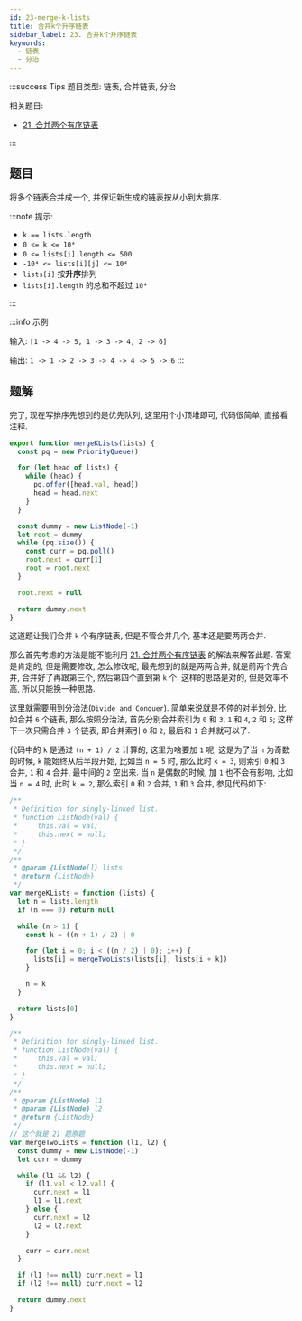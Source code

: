 ```yaml
---
id: 23-merge-k-lists
title: 合并k个升序链表
sidebar_label: 23. 合并k个升序链表
keywords:
  - 链表
  - 分治
---
```


:::success Tips
题目类型: 链表, 合并链表, 分治

相关题目:

- [21. 合并两个有序链表](/leetcode/easy/21-merge-two-lists)

:::

## 题目

将多个链表合并成一个, 并保证新生成的链表按从小到大排序.

:::note 提示:

- `k == lists.length`
- `0 <= k <= 10⁴`
- `0 <= lists[i].length <= 500`
- `-10⁴ <= lists[i][j] <= 10⁴`
- `lists[i]` 按**升序**排列
- `lists[i].length` 的总和不超过 `10⁴`

:::

:::info 示例

输入: `[1 -> 4 -> 5, 1 -> 3 -> 4, 2 -> 6]`

输出: `1 -> 1 -> 2 -> 3 -> 4 -> 4 -> 5 -> 6`
:::

## 题解


<Tabs>
  <TabItem value="JavaScript - 优先队列" label="JavaScript - 优先队列">

完了, 现在写排序先想到的是优先队列, 这里用个小顶堆即可, 代码很简单, 直接看注释.

```ts
export function mergeKLists(lists) {
  const pq = new PriorityQueue()

  for (let head of lists) {
    while (head) {
      pq.offer([head.val, head])
      head = head.next
    }
  }

  const dummy = new ListNode(-1)
  let root = dummy
  while (pq.size()) {
    const curr = pq.poll()
    root.next = curr[1]
    root = root.next
  }

  root.next = null

  return dummy.next
}
```

</TabItem>
<TabItem value="JavaScript - 分治" label="JavaScript - 分治" default>

这道题让我们合并 `k` 个有序链表, 但是不管合并几个, 基本还是要两两合并.

那么首先考虑的方法是能不能利用 [21. 合并两个有序链表](/leetcode/easy/21-merge-two-lists) 的解法来解答此题. 答案是肯定的, 但是需要修改, 怎么修改呢, 最先想到的就是两两合并, 就是前两个先合并, 合并好了再跟第三个, 然后第四个直到第 `k` 个. 这样的思路是对的, 但是效率不高, 所以只能换一种思路.

这里就需要用到分治法(`Divide and Conquer`). 简单来说就是不停的对半划分, 比如合并 `6` 个链表, 那么按照分治法, 首先分别合并索引为 `0` 和 `3`, `1` 和 `4`, `2` 和 `5`; 这样下一次只需合并 `3` 个链表, 即合并索引 `0` 和 `2`; 最后和 `1` 合并就可以了.

代码中的 `k` 是通过 `(n + 1) / 2` 计算的, 这里为啥要加 `1` 呢, 这是为了当 `n` 为奇数的时候, `k` 能始终从后半段开始, 比如当 `n = 5` 时, 那么此时 `k = 3`, 则索引 `0` 和 `3` 合并, `1` 和 `4` 合并, 最中间的 `2` 空出来. 当 `n` 是偶数的时候, 加 `1` 也不会有影响, 比如当 `n = 4` 时, 此时 `k = 2`, 那么索引 `0` 和 `2` 合并, `1` 和 `3` 合并, 参见代码如下:

```ts
/**
 * Definition for singly-linked list.
 * function ListNode(val) {
 *     this.val = val;
 *     this.next = null;
 * }
 */
/**
 * @param {ListNode[]} lists
 * @return {ListNode}
 */
var mergeKLists = function (lists) {
  let n = lists.length
  if (n === 0) return null

  while (n > 1) {
    const k = ((n + 1) / 2) | 0

    for (let i = 0; i < ((n / 2) | 0); i++) {
      lists[i] = mergeTwoLists(lists[i], lists[i + k])
    }

    n = k
  }

  return lists[0]
}

/**
 * Definition for singly-linked list.
 * function ListNode(val) {
 *     this.val = val;
 *     this.next = null;
 * }
 */
/**
 * @param {ListNode} l1
 * @param {ListNode} l2
 * @return {ListNode}
 */
// 这个就是 21 题原题
var mergeTwoLists = function (l1, l2) {
  const dummy = new ListNode(-1)
  let curr = dummy

  while (l1 && l2) {
    if (l1.val < l2.val) {
      curr.next = l1
      l1 = l1.next
    } else {
      curr.next = l2
      l2 = l2.next
    }

    curr = curr.next
  }

  if (l1 !== null) curr.next = l1
  if (l2 !== null) curr.next = l2

  return dummy.next
}
```

</TabItem>
</Tabs>
